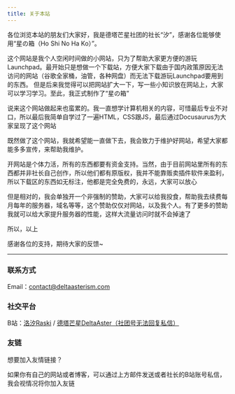 ```yaml
---
title: 关于本站
---
```

各位浏览本站的朋友们大家好，我是德塔芒星社团的社长“汐”，感谢各位能够使用“星の箱（Ho Shi No Ha Ko）”。

这个网站是我个人空闲时间做的小网站，只为了帮助大家更方便的游玩Launchpad。最开始只是想做一个下载站，方便大家下载由于国内政策原因无法访问的网站（谷歌全家桶，油管，各种网盘）而无法下载游玩Launchpad要用到的东西。
但是后来我觉得可以把网站扩大一下，写一些小知识放在网站上，大家可以学习学习。至此，我正式制作了“星の箱”

说来这个网站做起来也蛮累的。我一直想学计算机相关的内容，可惜最后专业不对口，所以最后我简单自学过了一遍HTML，CSS跟JS，最后通过Docusaurus为大家呈现了这个网站

既然做了这个网站，我就希望能一直做下去，我会致力于维护好网站，希望大家都能多多宣传，来帮助我维护。

开网站是个体力活，所有的东西都要有资金支持。当然，由于目前网站里所有的东西都并非社长自己创作，所以他们都有原版权，我并不能靠贩卖插件软件来盈利，所以下载区的东西如无标注，他都是完全免费的，永远，大家可以放心

但是相对的，我会单独开一个非强制的赞助，大家可以给我投食，帮助我去续费每月每年的服务器，域名等等，这个赞助仅仅对网站，以及我个人。有了更多的赞助我就可以给大家提升服务器的性能，这样大流量访问时就不会掉速了

所以，以上

感谢各位的支持，期待大家的反馈~

----

### 联系方式

Email：contact@deltaasterism.com

### 社交平台

B站：[洛汐Raski](https://space.bilibili.com/16215189) / [德塔芒星DeltaAster（社团号无法回复私信）](https://space.bilibili.com/1760337367)

### 友链

想要加入友情链接？

如果你有自己的网站或者博客，可以通过上方邮件发送或者社长的B站账号私信，我会视情况将你加入友链